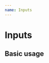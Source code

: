 ```yaml
---
name: Inputs
---
```



# Inputs

<PropsTable of={CheckboxInput} />

## Basic usage

<Playground>
  <CheckboxInput input={{ name: '1' }} label="1" meta={{}} />
  <DatePickerInput 
    input={{ name: 'startDate' }} 
    meta={{
      touched: false
    }}
    label="Start Date"
    placeholder="mm / dd / yyyy" 
  />
</Playground>
